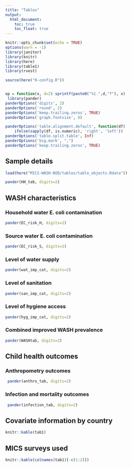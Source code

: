 ```yaml
---
title: "Tables"
output:
  html_document:
    toc: true  
    toc_float: true  
---
```




```r
knitr::opts_chunk$set(echo = TRUE)
options(warn = -1) 
library(janitor)
library(knitr)
library(here)
library(table1)
library(rvest)

source(here("0-config.R"))


op = function(x, d=2) sprintf(paste0("%1.",d,"f"), x) 
 library(pander)
panderOptions('digits', 2)
panderOptions('round', 2)
panderOptions('keep.trailing.zeros', TRUE)
panderOptions('graph.fontsize', 8)

panderOptions('table.alignment.default', function(df)
    ifelse(sapply(df, is.numeric), 'right', 'left'))
panderOptions('table.split.table', Inf)
panderOptions('big.mark', ",")
panderOptions('keep.trailing.zeros', TRUE)

```

## Sample details {.tabset}

```r
load(here("MICS-WASH-BOD/tables/table_objects.Rdata"))

pander(HH_tab, digits=2)

```


## WASH characteristics {.tabset}

### Household water E. coli contamination {.tabset}

```r
pander(EC_risk_H, digits=2)
```

### Source water E. coli contamination {.tabset}

```r
pander(EC_risk_S, digits=2)
```

### Level of water supply {.tabset}

```r
pander(wat_imp_cat, digits=2)
```

### Level of sanitation {.tabset}

```r
pander(san_imp_cat, digits=2)
```

### Level of hygiene access {.tabset}

```r
pander(hyg_imp_cat, digits=2)
```

### Combined improved WASH prevalence {.tabset}

```r
pander(WASHtab, digits=2)
```



## Child health outcomes {.tabset}

### Anthropometry outcomes  {.tabset}

```r
 pander(anthro_tab, digits=2)
```

### Infection and mortality outcomes  {.tabset}

```r
 pander(infection_tab, digits=2)
```




## Covariate information by country {.tabset}

```r
knitr::kable(tab1)
```

## MICS surveys used {.tabset}


```r
knitr::kable(colnames(tab1)[-c(1:2)])
```
